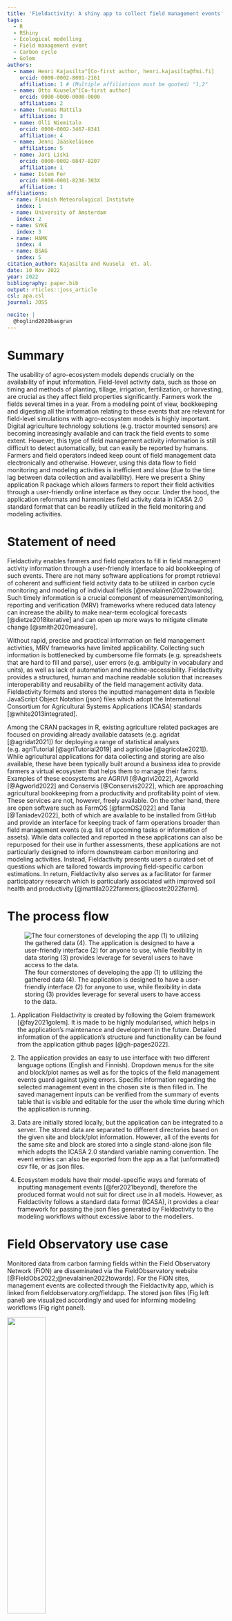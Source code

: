 ```yaml
---
title: 'Fieldactivity: A shiny app to collect field management events'
tags:
  - R
  - RShiny
  - Ecological modelling
  - Field management event
  - Carbon cycle
  - Golem
authors:
  - name: Henri Kajasilta^[Co-first author, henri.kajasilta@fmi.fi]
    orcid: 0000-0002-8001-2161
    affiliation: 1 # (Multiple affiliations must be quoted) "1,2"
  - name: Otto Kuusela^[Co-first author]
    orcid: 0000-0000-0000-0000
    affiliation: 2
  - name: Tuomas Mattila
    affiliation: 3
  - name: Olli Niemitalo
    orcid: 0000-0002-3467-8341
    affiliation: 4
  - name: Jenni Jääskeläinen
    affiliation: 5
  - name: Jari Liski
    orcid: 0000-0002-0847-8207
    affiliation: 1
  - name: Istem Fer
    orcid: 0000-0001-8236-303X
    affiliation: 1
affiliations:
 - name: Finnish Meteorological Institute
   index: 1
 - name: University of Amsterdam
   index: 2
 - name: SYKE
   index: 3
 - name: HAMK
   index: 4
 - name: BSAG
   index: 5
citation_author: Kajasilta and Kuusela  et. al.
date: 10 Nov 2022
year: 2022
bibliography: paper.bib
output: rticles::joss_article
csl: apa.csl
journal: JOSS

nocite: |
  @hoglind2020basgran
---
```


\setlength{\headheight}{63.55022pt}


# Summary

The usability of agro-ecosystem models depends crucially on the availability of input information. Field-level activity data, such as those on timing and methods of planting, tillage, irrigation, fertilization, or harvesting, are crucial as they affect field properties significantly. Farmers work the fields several times in a year. From a modeling point of view, bookkeeping and digesting all the information relating to these events that are relevant for field-level simulations with agro-ecosystem models is highly important. Digital agriculture technology solutions (e.g. tractor mounted sensors) are becoming increasingly available and can track the field events to some extent. However, this type of field management activity information is still difficult to detect automatically, but can easily be reported by humans. Farmers and field operators indeed keep count of field management data electronically and otherwise. However, using this data flow to field monitoring and modeling activities is inefficient and slow (due to the time lag between data collection and availability). Here we present a Shiny application R package which allows farmers to report their field activities through a user-friendly online interface as they occur. Under the hood, the application reformats and harmonizes field activity data in ICASA 2.0 standard format that can be readily utilized in the field monitoring and modeling activities.


# Statement of need

Fieldactivity enables farmers and field operators to fill in field management activity information through a user-friendly interface to aid bookkeeping of such events. There are not many software applications for prompt retrieval of coherent and sufficient field activity data to be utilized in carbon cycle monitoring and modeling of individual fields [@nevalainen2022towards]. Such timely information is a crucial component of measurement/monitoring, reporting and verification (MRV) frameworks where reduced data latency can increase the ability to make near-term ecological forecasts [@dietze2018iterative] and can open up more ways to mitigate climate change [@smith2020measure].

Without rapid, precise and practical information on field management activities, MRV frameworks have limited applicability. Collecting such information is bottlenecked by cumbersome file formats (e.g. spreadsheets that are hard to fill and parse), user errors (e.g. ambiguity in vocabulary and units), as well as lack of automation and machine-accessibility. Fieldactivity provides a structured, human and machine readable solution that increases interoperability and reusability of the field management activity data. Fieldactivity formats and stores the inputted management data in flexible JavaScript Object Notation (json) files which adopt the International Consortium for Agricultural Systems Applications (ICASA) standards [@white2013integrated].

Among the CRAN packages in R, existing agriculture related packages are focused on providing already available datasets (e.g. agridat [@agridat2021]) for deploying a range of statistical analyses (e.g. agriTutorial [@agriTutorial2019] and agricolae [@agricolae2021]). While agricultural applications for data collecting and storing are also available, these have been typically built around a business idea to provide farmers a virtual ecosystem that helps them to manage their farms. Examples of these ecosystems are AGRIVI [@Agrivi2022], Agworld [@Agworld2022] and Conservis [@Conservis2022], which are approaching agricultural bookkeeping from a productivity and profitability point of view. These services are not, however, freely available. On the other hand, there are open software such as FarmOS [@farmOS2022] and Tania [@Taniadev2022], both of which are available to be installed from GitHub and provide an interface for keeping track of farm operations broader than field management events (e.g. list of upcoming tasks or information of assets). While data collected and reported in these applications can also be repurposed for their use in further assessments, these applications are not particularly designed to inform downstream carbon monitoring and modeling activities. Instead, Fieldactivity presents users a curated set of questions which are tailored towards improving field-specific carbon estimations. In return, Fieldactivity also serves as a facilitator for farmer participatory research which is particularly associated with improved soil health and productivity [@mattila2022farmers;@lacoste2022farm].

# The process flow

<!-- Figure \ref{fig:flow} --> 


![The four cornerstones of developing the app (1) to utilizing the gathered data (4). The application is designed to have a user-friendly interface (2) for anyone to use, while flexibility in data storing (3) provides leverage for several users to have access to the data.\label{fig:flow}](./images/4fields.png)


1) Application Fieldactivity is created by following the Golem framework [@fay2021golem]. It is made to be highly modularised, which helps in the application’s maintenance and development in the future. Detailed information of the application's structure and functionality can be found from the application github pages [@gh-pages2022].

2) The application provides an easy to use interface with two different language options (English and Finnish). Dropdown menus for the site and block/plot names as well as for the topics of the field management events guard against typing errors. Specific information regarding the selected management event in the chosen site is then filled in. The saved management inputs can be verified from the summary of events table that is visible and editable for the user the whole time during which the application is running.

3) Data are initially stored locally, but the application can be integrated to a server. The stored data are separated to different directories based on the given site and block/plot information. However, all of the events for the same site and block are stored into a single stand-alone json file which adopts the ICASA 2.0 standard variable naming convention. The event entries can also be exported from the app as a flat (unformatted) csv file, or as json files.

4) Ecosystem models have their model-specific ways and formats of inputting management events [@fer2021beyond], therefore the produced format would not suit for direct use in all models. However, as Fieldactivity follows a standard data format (ICASA), it provides a clear framework for passing the json files generated by Fieldactivity to the modeling workflows without excessive labor to the modellers.

# Field Observatory use case

Monitored data from carbon farming fields within the Field Observatory Network (FiON) are disseminated via the FieldObservatory website [@FieldObs2022;@nevalainen2022towards]. For the FiON sites, management events are collected through the Fieldactivity app, which is linked from fieldobservatory.org/fieldapp. The stored json files (Fig \ref{fig:management} left panel) are visualized accordingly and used for informing modeling workflows (Fig \ref{fig:management} right panel). 



![](./images/Org_Dat_FA.png){width=42%} ![](./images/Org_App_FA.png){width=58%}
\begin{figure}[!h]
\caption{(left) How it is stored: Example of a harvest event in a field management event file adopting the ICASA standards, collected and processed by the fieldactivity app, and shared online https://data.lit.fmi.fi/field-observatory/qvidja/ec/events.json. (right) How it is used: The event information is then marked with specific icons (e.g. scythe icon for harvest) on respective graphs with enabled pop-up windows, and informed modeling workflows for the field (the green continuous polygon representing the predictions for Leaf Area Index variable from a grassland model, BASGRA\_N (Höglind et al., 2020).\label{fig:management}}
\end{figure}



# Acknowledgements

We thank the people who tested the app and gave valuable feedback on how to develop the application further; Annalea Lohila, Juuso Joona, Liisa Kulmala, Åsa Stam, especially to those who participated in the hackathon for entering historical field management events through the fieldactivity app, Tuuli Hakala and Olli Nevalainen, and to the Carbon Action farmers who reported their field activity data. We acknowledge support from The Strategic Research Council (SRC) at the Academy of Finland grant no. 352431, The Ministry of Agriculture and Forestry of Finland grant no. VN/27979/2021 and Business Finland: Project 8391/31/2021 - From Footprints to Digital Handprints - Carbon and greenhouse gas budget of agriculture.



# References
